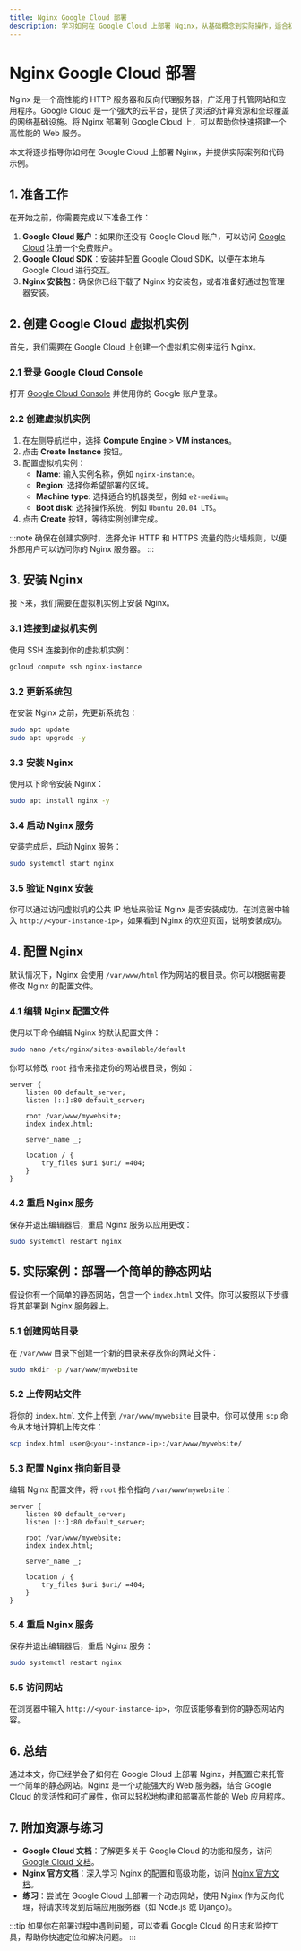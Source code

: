 ```yaml
---
title: Nginx Google Cloud 部署
description: 学习如何在 Google Cloud 上部署 Nginx，从基础概念到实际操作，适合初学者。
---
```


# Nginx Google Cloud 部署

Nginx 是一个高性能的 HTTP 服务器和反向代理服务器，广泛用于托管网站和应用程序。Google Cloud 是一个强大的云平台，提供了灵活的计算资源和全球覆盖的网络基础设施。将 Nginx 部署到 Google Cloud 上，可以帮助你快速搭建一个高性能的 Web 服务。

本文将逐步指导你如何在 Google Cloud 上部署 Nginx，并提供实际案例和代码示例。

## 1. 准备工作

在开始之前，你需要完成以下准备工作：

1. **Google Cloud 账户**：如果你还没有 Google Cloud 账户，可以访问 [Google Cloud](https://cloud.google.com/) 注册一个免费账户。
2. **Google Cloud SDK**：安装并配置 Google Cloud SDK，以便在本地与 Google Cloud 进行交互。
3. **Nginx 安装包**：确保你已经下载了 Nginx 的安装包，或者准备好通过包管理器安装。

## 2. 创建 Google Cloud 虚拟机实例

首先，我们需要在 Google Cloud 上创建一个虚拟机实例来运行 Nginx。

### 2.1 登录 Google Cloud Console

打开 [Google Cloud Console](https://console.cloud.google.com/) 并使用你的 Google 账户登录。

### 2.2 创建虚拟机实例

1. 在左侧导航栏中，选择 **Compute Engine** > **VM instances**。
2. 点击 **Create Instance** 按钮。
3. 配置虚拟机实例：
   - **Name**: 输入实例名称，例如 `nginx-instance`。
   - **Region**: 选择你希望部署的区域。
   - **Machine type**: 选择适合的机器类型，例如 `e2-medium`。
   - **Boot disk**: 选择操作系统，例如 `Ubuntu 20.04 LTS`。
4. 点击 **Create** 按钮，等待实例创建完成。

:::note
确保在创建实例时，选择允许 HTTP 和 HTTPS 流量的防火墙规则，以便外部用户可以访问你的 Nginx 服务器。
:::

## 3. 安装 Nginx

接下来，我们需要在虚拟机实例上安装 Nginx。

### 3.1 连接到虚拟机实例

使用 SSH 连接到你的虚拟机实例：

```bash
gcloud compute ssh nginx-instance
```

### 3.2 更新系统包

在安装 Nginx 之前，先更新系统包：

```bash
sudo apt update
sudo apt upgrade -y
```

### 3.3 安装 Nginx

使用以下命令安装 Nginx：

```bash
sudo apt install nginx -y
```

### 3.4 启动 Nginx 服务

安装完成后，启动 Nginx 服务：

```bash
sudo systemctl start nginx
```

### 3.5 验证 Nginx 安装

你可以通过访问虚拟机的公共 IP 地址来验证 Nginx 是否安装成功。在浏览器中输入 `http://<your-instance-ip>`，如果看到 Nginx 的欢迎页面，说明安装成功。

## 4. 配置 Nginx

默认情况下，Nginx 会使用 `/var/www/html` 作为网站的根目录。你可以根据需要修改 Nginx 的配置文件。

### 4.1 编辑 Nginx 配置文件

使用以下命令编辑 Nginx 的默认配置文件：

```bash
sudo nano /etc/nginx/sites-available/default
```

你可以修改 `root` 指令来指定你的网站根目录，例如：

```nginx
server {
    listen 80 default_server;
    listen [::]:80 default_server;

    root /var/www/mywebsite;
    index index.html;

    server_name _;

    location / {
        try_files $uri $uri/ =404;
    }
}
```

### 4.2 重启 Nginx 服务

保存并退出编辑器后，重启 Nginx 服务以应用更改：

```bash
sudo systemctl restart nginx
```

## 5. 实际案例：部署一个简单的静态网站

假设你有一个简单的静态网站，包含一个 `index.html` 文件。你可以按照以下步骤将其部署到 Nginx 服务器上。

### 5.1 创建网站目录

在 `/var/www` 目录下创建一个新的目录来存放你的网站文件：

```bash
sudo mkdir -p /var/www/mywebsite
```

### 5.2 上传网站文件

将你的 `index.html` 文件上传到 `/var/www/mywebsite` 目录中。你可以使用 `scp` 命令从本地计算机上传文件：

```bash
scp index.html user@<your-instance-ip>:/var/www/mywebsite/
```

### 5.3 配置 Nginx 指向新目录

编辑 Nginx 配置文件，将 `root` 指令指向 `/var/www/mywebsite`：

```nginx
server {
    listen 80 default_server;
    listen [::]:80 default_server;

    root /var/www/mywebsite;
    index index.html;

    server_name _;

    location / {
        try_files $uri $uri/ =404;
    }
}
```

### 5.4 重启 Nginx 服务

保存并退出编辑器后，重启 Nginx 服务：

```bash
sudo systemctl restart nginx
```

### 5.5 访问网站

在浏览器中输入 `http://<your-instance-ip>`，你应该能够看到你的静态网站内容。

## 6. 总结

通过本文，你已经学会了如何在 Google Cloud 上部署 Nginx，并配置它来托管一个简单的静态网站。Nginx 是一个功能强大的 Web 服务器，结合 Google Cloud 的灵活性和可扩展性，你可以轻松地构建和部署高性能的 Web 应用程序。

## 7. 附加资源与练习

- **Google Cloud 文档**：了解更多关于 Google Cloud 的功能和服务，访问 [Google Cloud 文档](https://cloud.google.com/docs)。
- **Nginx 官方文档**：深入学习 Nginx 的配置和高级功能，访问 [Nginx 官方文档](https://nginx.org/en/docs/)。
- **练习**：尝试在 Google Cloud 上部署一个动态网站，使用 Nginx 作为反向代理，将请求转发到后端应用服务器（如 Node.js 或 Django）。

:::tip
如果你在部署过程中遇到问题，可以查看 Google Cloud 的日志和监控工具，帮助你快速定位和解决问题。
:::